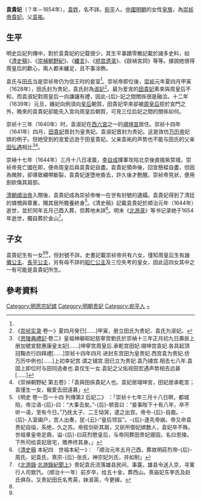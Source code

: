{{東亞女性歷史人物
|名稱 =袁贵妃
|身份 =明朝妃嬪
|位號=淑妃→貴妃
|徽號=
|父親=袁祐
|夫=崇祯帝
|女=某公主
|出生日期＝
|逝世日期＝1654年
}}
'''袁貴妃'''（？年－1654年），[[袁姓|袁姓]]，名不詳。[[宛平縣|宛平]]人。[[中國|中國]][[明朝|明朝]]的女性[[皇族|皇族]]，為[[崇祯帝|崇祯帝]][[貴妃|貴妃]]。父[[袁祐|袁祐]]。

== 生平 ==

明史后妃列傳中，對於袁貴妃的记载很少，其生平事蹟零散記載於諸多史料，如《[[清史稿|清史稿]]》、《[[崇禎朝野紀|崇禎朝野紀]]》、《[[纖言|纖言]]》、《[[烬宫遗录|烬宫遗录]]》、《啟禎宮詞》等等。據說她很得周皇后的歡心，兩人都未纏足，且不事涂飾。

袁氏与[[田皇貴妃|田氏]]当是崇祯帝仍为信王时的妾室<ref name="a2"/>。崇祯帝即位後，[[崇祯|崇祯]]元年夏四月甲寅（1628年），田氏封为贵妃，袁氏封為[[淑妃|淑妃]]<ref>《[[崇祯实录|崇祯实录]]·卷一》夏四月癸巳[……]甲寅，册立田氏为贵妃、袁氏为淑妃。</ref>。最为爱宠的[[田皇貴妃|田貴妃]]素來與周皇后不和，而袁淑妃對周皇后一向謙讓有禮，因此-{后}-妃之間關係很是融洽。十二年（1639年）元旦，嬪妃向例須向[[皇后|皇后]]朝賀，田貴妃早來卻被[[莊烈愍皇后|周皇后]]拒於宮門之外，晚來的袁貴妃卻能先入宮向周皇后朝賀，可見三位后妃之間的關係如何。

崇祯十三年（1640年）时，袁淑妃在[[西六宮|西六宮]]之一的[[翊坤宮|翊坤宮]]居住。崇祯十四年（1641年）四月，[[田皇貴妃|田貴妃]]晋封为皇贵妃。袁淑妃晋封为贵妃。这是效仿[[明神宗|万历帝]]妃嫔的例子。但她受到的宠爱远逊于田皇貴妃。父亲袁祐的声势也不能与田氏的父亲[[田弘遇|田弘遇]]相比<ref name="a2">《[[s:思陵典禮記|思陵典禮記]]·卷二》皇祖神廟昭妃慈寧宫劉氏於崇禎十三年正月初九日壽辰上册加號宣懿惠康皇太妃[……]坤寧宫周皇后.承乾宫田妃.翊坤宫袁妃.各具起頂冠鞠衣行四拜禮[……]崇祯十四年四月.进封东宫田为皇贵妃.西宫袁为贵妃.仿万历中例也[……]上初幸妃宫.谓之铺宫.田已立为贵妃.袁乃铺宫.相去七八年.袁固上即位时与田同选者也.袁仅生一女.袁妃之父佑视田宏遇声势相去远甚[……]</ref><ref name="a3">《崇禎朝野紀 第五卷》：「袁與田係貴妃人也。袁妃居翊坤宮，田妃居承乾宮；袁僅生一女，寵愛去田遠甚」</ref>。

崇禎十七年（1644年）三月十八日凌晨，[[李自成|李自成]]揮軍攻陷北京後直搗紫禁城，崇祯帝見亡國在即，便命周皇后與袁貴妃自盡。袁貴妃領命後，回宮懸樑自盡，但因為微胖，卻導致繩帶斷裂，袁貴妃遂墮地昏去，許久後才甦醒。崇祯帝見狀，便用劍砍傷其肩部。

[[清朝|清朝]][[順治帝|順治帝]]入關後，袁貴妃成為崇祯帝唯一在世有封號的遺孀。袁貴妃得到了清廷的憐憫與尊重，賜其居所贍養終身<ref name="a1">《明史 卷一百一十四 列傳第2 后妃二》 ：「崇祯十七年三月十八日暝，都城陷，帝泣语-{后}-曰：“大事去矣。”-{后}-顿首曰：“妾事陛下十有八年，卒不听一语，至有今日。”乃抚太子、二王恸哭，遣之出宫。帝令-{后}-自裁。-{后}-入室阖户，宫人出奏，犹-{云}-“皇后领旨”。-{后}-遂先帝崩。帝又命袁贵妃自缢，系绝，久之苏。帝拔剑斫其肩，又斫所御妃嫔数人，袁妃卒不殊。世祖章皇帝定鼎，谥-{后}-曰莊烈愍皇后，与帝同葬田贵妃寝园，名曰思陵。下所司给袁妃居宅，赡养终其身。」</ref>。《清史稿》記載袁貴妃於顺治元年（1644年）逝世，並於同年五月己酉入葬，但葬地未詳<ref>《[[清史稿|清史稿]] 本紀四　世祖本紀一》： 「顺治元年五月己酉，葬故明莊烈帝-{后}-周氏、妃袁氏，熹宗-{后}-张氏，神宗妃刘氏，并如制」</ref>。明末《[[北游录|北游录]]》等书记录她于1654年逝世，獨自葬於金山<ref>《[[北游錄|北游錄]]·[[s:北游錄|北游錄紀聞上]]》贵妃袁氏流落雄县民间，事露，雄县令送入京，寻寓行人司致饩。（顺治十一年）前岁卒，给五十金，葬西山。熹庙妃东李氏及赵氏俱存。又贵妃田氏名秀英，妹淑英，今更嫁。</ref>。

== 子女 ==

袁貴妃生有一女<ref name="a2"/><ref name="a3"/>，但封號不詳。史書記載崇祯帝共有六女，僅知周皇后生有[[坤儀公主|坤儀公主]]、[[長平公主|長平公主]]，另有母不詳的[[昭仁公主|昭仁公主]]及三位失考的皇女，因此這四女其中之一有可能是袁貴妃所生。

== 參考資料 ==
{{Reflist|25em}}

{{明思宗皇室}}
[[Category:明思宗妃嫔|Category:明思宗妃嫔]]
[[Category:明朝贵妃|Category:明朝贵妃]]
[[Category:宛平人|Category:宛平人]]
[[Category:袁姓|~]]